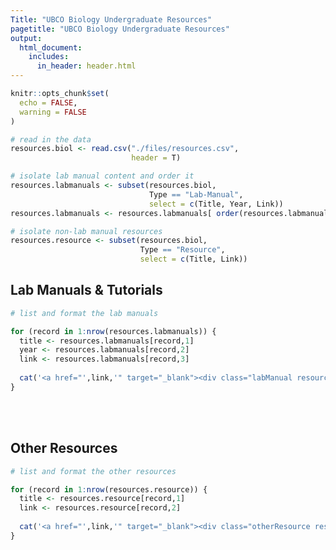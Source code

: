 ```yaml
---
Title: "UBCO Biology Undergraduate Resources"
pagetitle: "UBCO Biology Undergraduate Resources"
output:
  html_document:
    includes:
      in_header: header.html
---
```


```r
knitr::opts_chunk$set(
  echo = FALSE,
  warning = FALSE
)
```


```r
# read in the data
resources.biol <- read.csv("./files/resources.csv",
                           header = T)

# isolate lab manual content and order it
resources.labmanuals <- subset(resources.biol,
                               Type == "Lab-Manual",
                               select = c(Title, Year, Link))
resources.labmanuals <- resources.labmanuals[ order(resources.labmanuals[,1]),]

# isolate non-lab manual resources
resources.resource <- subset(resources.biol,
                             Type == "Resource",
                             select = c(Title, Link))
```

## Lab Manuals & Tutorials

```r
# list and format the lab manuals

for (record in 1:nrow(resources.labmanuals)) {
  title <- resources.labmanuals[record,1]
  year <- resources.labmanuals[record,2]
  link <- resources.labmanuals[record,3]
  
  cat('<a href="',link,'" target="_blank"><div class="labManual resource',paste0('year',year),'">',title,'</div></a>')
}
```

<br /><br />

## Other Resources

```r
# list and format the other resources

for (record in 1:nrow(resources.resource)) {
  title <- resources.resource[record,1]
  link <- resources.resource[record,2]
  
  cat('<a href="',link,'" target="_blank"><div class="otherResource resource">',title,'</div></a>')
}
```